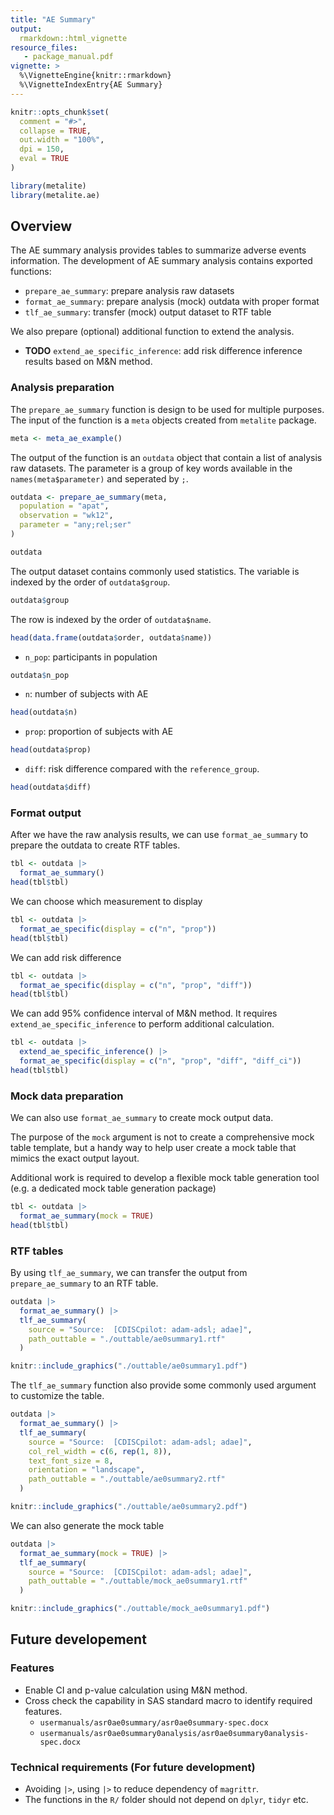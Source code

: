 ```yaml
---
title: "AE Summary"
output:
  rmarkdown::html_vignette
resource_files:
   - package_manual.pdf
vignette: >
  %\VignetteEngine{knitr::rmarkdown}
  %\VignetteIndexEntry{AE Summary}
---
```


```r
knitr::opts_chunk$set(
  comment = "#>",
  collapse = TRUE,
  out.width = "100%",
  dpi = 150,
  eval = TRUE
)
```

```r
library(metalite)
library(metalite.ae)
```

## Overview

The AE summary analysis provides tables to summarize adverse events information.
The development of AE summary analysis contains exported functions:

- `prepare_ae_summary`: prepare analysis raw datasets
- `format_ae_summary`: prepare analysis (mock) outdata with proper format
- `tlf_ae_summary`: transfer (mock) output dataset to RTF table

We also prepare (optional) additional function to extend the analysis.

- **TODO** `extend_ae_specific_inference`: add risk difference inference results based on M&N method.

### Analysis preparation

The `prepare_ae_summary` function is design to be used for multiple purposes.
The input of the function is a `meta` objects created from `metalite` package.

```r
meta <- meta_ae_example()
```

The output of the function is an `outdata` object that contain a list of analysis raw datasets.
The parameter is a group of key words available in the `names(meta$parameter)` and seperated by `;`.

```r
outdata <- prepare_ae_summary(meta,
  population = "apat",
  observation = "wk12",
  parameter = "any;rel;ser"
)
```

```r
outdata
```

The output dataset contains commonly used statistics. The variable is indexed by the order of `outdata$group`.

```r
outdata$group
```

The row is indexed by the order of `outdata$name`.

```r
head(data.frame(outdata$order, outdata$name))
```

- `n_pop`: participants in population

```r
outdata$n_pop
```

- `n`: number of subjects with AE

```r
head(outdata$n)
```

- `prop`: proportion of subjects with AE

```r
head(outdata$prop)
```

- `diff`: risk difference compared with the `reference_group`.

```r
head(outdata$diff)
```

### Format output

After we have the raw analysis results, we can use `format_ae_summary` to prepare the outdata
to create RTF tables.

```r
tbl <- outdata |>
  format_ae_summary()
head(tbl$tbl)
```

We can choose which measurement to display

```r
tbl <- outdata |>
  format_ae_specific(display = c("n", "prop"))
head(tbl$tbl)
```

We can add risk difference

```r
tbl <- outdata |>
  format_ae_specific(display = c("n", "prop", "diff"))
head(tbl$tbl)
```

We can add 95% confidence interval of M&N method. It requires `extend_ae_specific_inference`
to perform additional calculation.

```r
tbl <- outdata |>
  extend_ae_specific_inference() |>
  format_ae_specific(display = c("n", "prop", "diff", "diff_ci"))
head(tbl$tbl)
```

### Mock data preparation

We can also use `format_ae_summary` to create mock output data.

The purpose of the `mock` argument is not to create a comprehensive mock table template,
but a handy way to help user create a mock table that mimics the exact output layout.

Additional work is required to develop a flexible mock table generation tool
(e.g. a dedicated mock table generation package)

```r
tbl <- outdata |>
  format_ae_summary(mock = TRUE)
head(tbl$tbl)
```

### RTF tables

By using `tlf_ae_summary`, we can transfer the output from `prepare_ae_summary` to an RTF table.

```r
outdata |>
  format_ae_summary() |>
  tlf_ae_summary(
    source = "Source:  [CDISCpilot: adam-adsl; adae]",
    path_outtable = "./outtable/ae0summary1.rtf"
  )
```

```r
knitr::include_graphics("./outtable/ae0summary1.pdf")
```

The `tlf_ae_summary` function also provide some commonly used argument to customize the table.

```r
outdata |>
  format_ae_summary() |>
  tlf_ae_summary(
    source = "Source:  [CDISCpilot: adam-adsl; adae]",
    col_rel_width = c(6, rep(1, 8)),
    text_font_size = 8,
    orientation = "landscape",
    path_outtable = "./outtable/ae0summary2.rtf"
  )
```

```r
knitr::include_graphics("./outtable/ae0summary2.pdf")
```

We can also generate the mock table

```r
outdata |>
  format_ae_summary(mock = TRUE) |>
  tlf_ae_summary(
    source = "Source:  [CDISCpilot: adam-adsl; adae]",
    path_outtable = "./outtable/mock_ae0summary1.rtf"
  )
```

```r
knitr::include_graphics("./outtable/mock_ae0summary1.pdf")
```

## Future developement

### Features

- Enable CI and p-value calculation using M&N method.
- Cross check the capability in SAS standard macro to identify required features.
  - `usermanuals/asr0ae0summary/asr0ae0summary-spec.docx`
  - `usermanuals/asr0ae0summary0analysis/asr0ae0summary0analysis-spec.docx`

### Technical requirements (For future development)

- Avoiding `|>`, using `|>` to reduce dependency of `magrittr`.
- The functions in the `R/` folder should not depend on `dplyr`, `tidyr` etc.
